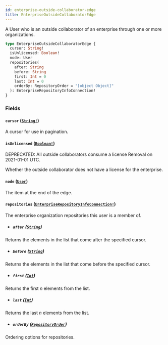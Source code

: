 ```yaml
---
id: enterprise-outside-collaborator-edge
title: EnterpriseOutsideCollaboratorEdge
---
```


A User who is an outside collaborator of an enterprise through one or more organizations.

```graphql
type EnterpriseOutsideCollaboratorEdge {
  cursor: String!
  isUnlicensed: Boolean!
  node: User
  repositories(
    after: String
    before: String
    first: Int = 0
    last: Int = 0
    orderBy: RepositoryOrder = "[object Object]"
  ): EnterpriseRepositoryInfoConnection!
}
```

### Fields

#### `cursor` ([`String!`](/docs/api/scalars/string))

A cursor for use in pagination.

#### `isUnlicensed` ([`Boolean!`](/docs/api/scalars/boolean))

<span class="badge badge--warning">DEPRECATED: All outside collaborators consume a license Removal on 2021-01-01 UTC.</span>

Whether the outside collaborator does not have a license for the enterprise.

#### `node` ([`User`](/docs/api/objects/user))

The item at the end of the edge.

#### `repositories` ([`EnterpriseRepositoryInfoConnection!`](/docs/api/objects/enterprise-repository-info-connection))

The enterprise organization repositories this user is a member of.

- ##### `after` ([`String`](/docs/api/scalars/string))

Returns the elements in the list that come after the specified cursor.

- ##### `before` ([`String`](/docs/api/scalars/string))

Returns the elements in the list that come before the specified cursor.

- ##### `first` ([`Int`](/docs/api/scalars/int))

Returns the first _n_ elements from the list.

- ##### `last` ([`Int`](/docs/api/scalars/int))

Returns the last _n_ elements from the list.

- ##### `orderBy` ([`RepositoryOrder`](/docs/api/inputs/repository-order))

Ordering options for repositories.
